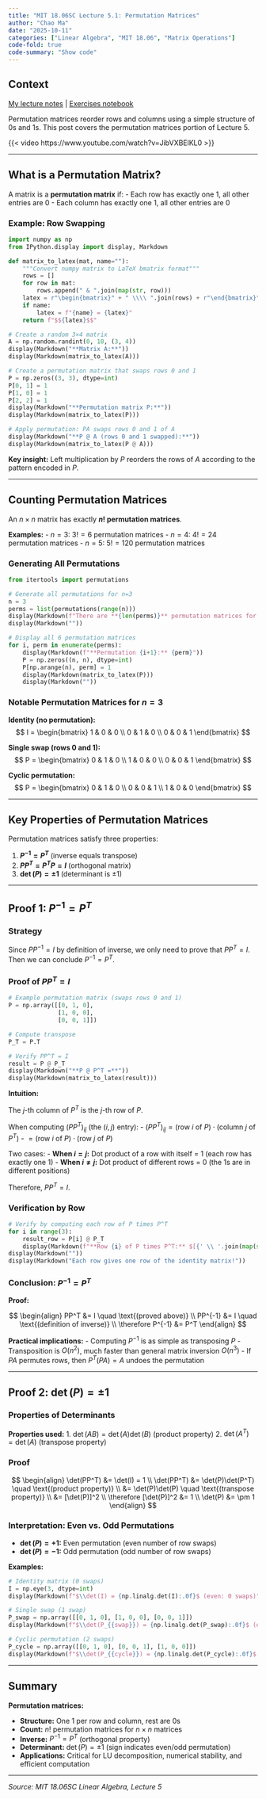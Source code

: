 ```yaml
---
title: "MIT 18.06SC Lecture 5.1: Permutation Matrices"
author: "Chao Ma"
date: "2025-10-11"
categories: ["Linear Algebra", "MIT 18.06", "Matrix Operations"]
code-fold: true
code-summary: "Show code"
---
```


## Context

[My lecture notes](https://github.com/ickma2311/foundations/blob/main/MIT18.06SC/lecture05/5.1_permutation.md) | [Exercises notebook](https://github.com/ickma2311/foundations/blob/main/MIT18.06SC/lecture05/permutation.ipynb)

Permutation matrices reorder rows and columns using a simple structure of 0s and 1s. This post covers the permutation matrices portion of Lecture 5.

{{< video https://www.youtube.com/watch?v=JibVXBElKL0 >}}

---

## What is a Permutation Matrix?

A matrix is a **permutation matrix** if:
- Each row has exactly one 1, all other entries are 0
- Each column has exactly one 1, all other entries are 0

### Example: Row Swapping

```python
import numpy as np
from IPython.display import display, Markdown

def matrix_to_latex(mat, name=""):
    """Convert numpy matrix to LaTeX bmatrix format"""
    rows = []
    for row in mat:
        rows.append(" & ".join(map(str, row)))
    latex = r"\begin{bmatrix}" + " \\\\ ".join(rows) + r"\end{bmatrix}"
    if name:
        latex = f"{name} = {latex}"
    return f"$${latex}$$"

# Create a random 3×4 matrix
A = np.random.randint(0, 10, (3, 4))
display(Markdown("**Matrix A:**"))
display(Markdown(matrix_to_latex(A)))

# Create a permutation matrix that swaps rows 0 and 1
P = np.zeros((3, 3), dtype=int)
P[0, 1] = 1
P[1, 0] = 1
P[2, 2] = 1
display(Markdown("**Permutation matrix P:**"))
display(Markdown(matrix_to_latex(P)))

# Apply permutation: PA swaps rows 0 and 1 of A
display(Markdown("**P @ A (rows 0 and 1 swapped):**"))
display(Markdown(matrix_to_latex(P @ A)))
```

**Key insight:** Left multiplication by $P$ reorders the rows of $A$ according to the pattern encoded in $P$.

---

## Counting Permutation Matrices

An $n \times n$ matrix has exactly **$n!$ permutation matrices**.

**Examples:**
- $n=3$: $3! = 6$ permutation matrices
- $n=4$: $4! = 24$ permutation matrices
- $n=5$: $5! = 120$ permutation matrices

### Generating All Permutations

```python
from itertools import permutations

# Generate all permutations for n=3
n = 3
perms = list(permutations(range(n)))
display(Markdown(f"There are **{len(perms)}** permutation matrices for n={n}"))
display(Markdown(""))

# Display all 6 permutation matrices
for i, perm in enumerate(perms):
    display(Markdown(f"**Permutation {i+1}:** {perm}"))
    P = np.zeros((n, n), dtype=int)
    P[np.arange(n), perm] = 1
    display(Markdown(matrix_to_latex(P)))
    display(Markdown(""))
```

### Notable Permutation Matrices for $n=3$

**Identity (no permutation):**
$$
I = \begin{bmatrix} 1 & 0 & 0 \\ 0 & 1 & 0 \\ 0 & 0 & 1 \end{bmatrix}
$$

**Single swap (rows 0 and 1):**
$$
P = \begin{bmatrix} 0 & 1 & 0 \\ 1 & 0 & 0 \\ 0 & 0 & 1 \end{bmatrix}
$$

**Cyclic permutation:**
$$
P = \begin{bmatrix} 0 & 1 & 0 \\ 0 & 0 & 1 \\ 1 & 0 & 0 \end{bmatrix}
$$

---

## Key Properties of Permutation Matrices

Permutation matrices satisfy three properties:

1. **$P^{-1} = P^T$** (inverse equals transpose)
2. **$PP^T = P^TP = I$** (orthogonal matrix)
3. **$\det(P) = \pm 1$** (determinant is $\pm 1$)

---

## Proof 1: $P^{-1} = P^T$

### Strategy

Since $PP^{-1} = I$ by definition of inverse, we only need to prove that $PP^T = I$. Then we can conclude $P^{-1} = P^T$.

### Proof of $PP^T = I$

```python
# Example permutation matrix (swaps rows 0 and 1)
P = np.array([[0, 1, 0],
              [1, 0, 0],
              [0, 0, 1]])

# Compute transpose
P_T = P.T

# Verify PP^T = I
result = P @ P_T
display(Markdown("**P @ P^T =**"))
display(Markdown(matrix_to_latex(result)))
```

**Intuition:**

The $j$-th column of $P^T$ is the $j$-th row of $P$.

When computing $(PP^T)_{ij}$ (the $(i,j)$ entry):
- $(PP^T)_{ij} = \text{(row } i \text{ of } P) \cdot \text{(column } j \text{ of } P^T\text{)}$
- $= \text{(row } i \text{ of } P) \cdot \text{(row } j \text{ of } P\text{)}$

Two cases:
- **When $i = j$:** Dot product of a row with itself = 1 (each row has exactly one 1)
- **When $i \neq j$:** Dot product of different rows = 0 (the 1s are in different positions)

Therefore, $PP^T = I$.

### Verification by Row

```python
# Verify by computing each row of P times P^T
for i in range(3):
    result_row = P[i] @ P_T
    display(Markdown(f"**Row {i} of P times P^T:** $[{' \\ '.join(map(str, result_row))}]$"))
display(Markdown(""))
display(Markdown("Each row gives one row of the identity matrix!"))
```

### Conclusion: $P^{-1} = P^T$

**Proof:**

$$
\begin{align}
PP^T &= I \quad \text{(proved above)} \\
PP^{-1} &= I \quad \text{(definition of inverse)} \\
\therefore P^{-1} &= P^T
\end{align}
$$

**Practical implications:**
- Computing $P^{-1}$ is as simple as transposing $P$
- Transposition is $O(n^2)$, much faster than general matrix inversion $O(n^3)$
- If $PA$ permutes rows, then $P^T(PA) = A$ undoes the permutation

---

## Proof 2: $\det(P) = \pm 1$

### Properties of Determinants

**Properties used:**
1. $\det(AB) = \det(A)\det(B)$ (product property)
2. $\det(A^T) = \det(A)$ (transpose property)

### Proof

$$
\begin{align}
\det(PP^T) &= \det(I) = 1 \\
\det(PP^T) &= \det(P)\det(P^T) \quad \text{(product property)} \\
&= \det(P)\det(P) \quad \text{(transpose property)} \\
&= [\det(P)]^2 \\
\therefore [\det(P)]^2 &= 1 \\
\det(P) &= \pm 1
\end{align}
$$

### Interpretation: Even vs. Odd Permutations

- **$\det(P) = +1$:** Even permutation (even number of row swaps)
- **$\det(P) = -1$:** Odd permutation (odd number of row swaps)

**Examples:**

```python
# Identity matrix (0 swaps)
I = np.eye(3, dtype=int)
display(Markdown(f"$\\det(I) = {np.linalg.det(I):.0f}$ (even: 0 swaps)"))

# Single swap (1 swap)
P_swap = np.array([[0, 1, 0], [1, 0, 0], [0, 0, 1]])
display(Markdown(f"$\\det(P_{{swap}}) = {np.linalg.det(P_swap):.0f}$ (odd: 1 swap)"))

# Cyclic permutation (2 swaps)
P_cycle = np.array([[0, 1, 0], [0, 0, 1], [1, 0, 0]])
display(Markdown(f"$\\det(P_{{cycle}}) = {np.linalg.det(P_cycle):.0f}$ (even: 2 swaps)"))
```

---

## Summary

**Permutation matrices:**

- **Structure:** One 1 per row and column, rest are 0s
- **Count:** $n!$ permutation matrices for $n \times n$ matrices
- **Inverse:** $P^{-1} = P^T$ (orthogonal property)
- **Determinant:** $\det(P) = \pm 1$ (sign indicates even/odd permutation)
- **Applications:** Critical for LU decomposition, numerical stability, and efficient computation

---

*Source: MIT 18.06SC Linear Algebra, Lecture 5*
